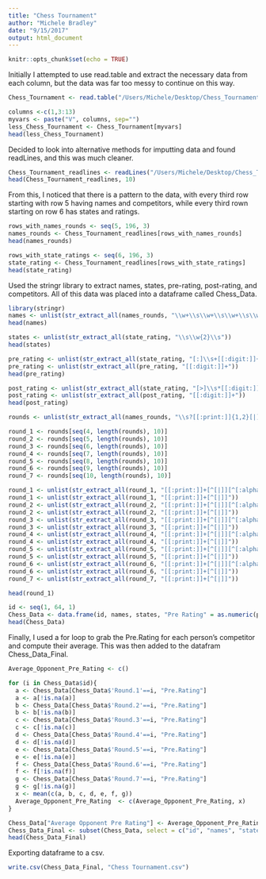 ```yaml
---
title: "Chess Tournament"
author: "Michele Bradley"
date: "9/15/2017"
output: html_document
---
```


```r
knitr::opts_chunk$set(echo = TRUE)
```

Initially I attempted to use read.table and extract the necessary data from each column, but the data was far too messy to continue on this way. 

```r
Chess_Tournament <- read.table("/Users/Michele/Desktop/Chess_Tournament.txt", header=FALSE, fill=TRUE)

columns <-c(1,3:13)
myvars <- paste("V", columns, sep="")
less_Chess_Tournament <- Chess_Tournament[myvars]
head(less_Chess_Tournament)
```

Decided to look into alternative methods for imputting data and found readLines, and this was much cleaner.

```r
Chess_Tournament_readlines <- readLines("/Users/Michele/Desktop/Chess_Tournament.txt")
head(Chess_Tournament_readlines, 10)
```

From this, I noticed that there is a pattern to the data, with every third row starting with row 5 having names and competitors, while every third rown starting on row 6 has states and ratings. 

```r
rows_with_names_rounds <- seq(5, 196, 3)
names_rounds <- Chess_Tournament_readlines[rows_with_names_rounds]
head(names_rounds)

rows_with_state_ratings <- seq(6, 196, 3)
state_rating <- Chess_Tournament_readlines[rows_with_state_ratings]
head(state_rating)
```

Used the stringr library to extract names, states, pre-rating, post-rating, and competitors. All of this data was placed into a dataframe called Chess_Data.

```r
library(stringr)
names <- unlist(str_extract_all(names_rounds, "\\w+\\s\\w+\\s\\w+\\s\\w+\\s|\\w+\\s\\w+\\s\\w+|\\w+\\s\\w+"))
head(names)
```

```r
states <- unlist(str_extract_all(state_rating, "\\s\\w{2}\\s"))
head(states)
```

```r
pre_rating <- unlist(str_extract_all(state_rating, "[:]\\s+[[:digit:]]+"))
pre_rating <- unlist(str_extract_all(pre_rating, "[[:digit:]]+"))
head(pre_rating)
```

```r
post_rating <- unlist(str_extract_all(state_rating, "[>]\\s*[[:digit:]]+"))
post_rating <- unlist(str_extract_all(post_rating, "[[:digit:]]+"))
head(post_rating)
```

```r
rounds <- unlist(str_extract_all(names_rounds, "\\s?[[:print:]]{1,2}[|][[:alpha:]]?"))

round_1 <- rounds[seq(4, length(rounds), 10)]
round_2 <- rounds[seq(5, length(rounds), 10)]
round_3 <- rounds[seq(6, length(rounds), 10)]
round_4 <- rounds[seq(7, length(rounds), 10)]
round_5 <- rounds[seq(8, length(rounds), 10)]
round_6 <- rounds[seq(9, length(rounds), 10)]
round_7 <- rounds[seq(10, length(rounds), 10)]

round_1 <- unlist(str_extract_all(round_1, "[[:print:]]+[^[|]][^[:alpha:]_]"))
round_1 <- unlist(str_extract_all(round_1, "[[:print:]]+[^[|]]"))
round_2 <- unlist(str_extract_all(round_2, "[[:print:]]+[^[|]][^[:alpha:]_]"))
round_2 <- unlist(str_extract_all(round_2, "[[:print:]]+[^[|]]"))
round_3 <- unlist(str_extract_all(round_3, "[[:print:]]+[^[|]][^[:alpha:]_]"))
round_3 <- unlist(str_extract_all(round_3, "[[:print:]]+[^[|]]"))
round_4 <- unlist(str_extract_all(round_4, "[[:print:]]+[^[|]][^[:alpha:]_]"))
round_4 <- unlist(str_extract_all(round_4, "[[:print:]]+[^[|]]"))
round_5 <- unlist(str_extract_all(round_5, "[[:print:]]+[^[|]][^[:alpha:]_]"))
round_5 <- unlist(str_extract_all(round_5, "[[:print:]]+[^[|]]"))
round_6 <- unlist(str_extract_all(round_6, "[[:print:]]+[^[|]][^[:alpha:]_]"))
round_6 <- unlist(str_extract_all(round_6, "[[:print:]]+[^[|]]"))
round_7 <- unlist(str_extract_all(round_7, "[[:print:]]+[^[|]]"))

head(round_1)
```

```r
id <- seq(1, 64, 1)
Chess_Data <- data.frame(id, names, states, "Pre Rating" = as.numeric(pre_rating), "Post Rating" = as.numeric(post_rating), "Round 1" = as.numeric(round_1), "Round 2" = as.numeric(round_2), "Round 3" = as.numeric(round_3), "Round 4" = as.numeric(round_4), "Round 5" = as.numeric(round_5), "Round 6" = as.numeric(round_6), "Round 7" = as.numeric(round_7))
head(Chess_Data)
```

Finally, I used a for loop to grab the Pre.Rating for each person's competitor and compute their average. This was then added to the datafram Chess_Data_Final. 

```r

Average_Opponent_Pre_Rating <- c()

for (i in Chess_Data$id){
  a <- Chess_Data[Chess_Data$'Round.1'==i, "Pre.Rating"]
  a <- a[!is.na(a)]
  b <- Chess_Data[Chess_Data$'Round.2'==i, "Pre.Rating"]
  b <- b[!is.na(b)]
  c <- Chess_Data[Chess_Data$'Round.3'==i, "Pre.Rating"]
  c <- c[!is.na(c)]
  d <- Chess_Data[Chess_Data$'Round.4'==i, "Pre.Rating"]
  d <- d[!is.na(d)]
  e <- Chess_Data[Chess_Data$'Round.5'==i, "Pre.Rating"]
  e <- e[!is.na(e)]
  f <- Chess_Data[Chess_Data$'Round.6'==i, "Pre.Rating"]
  f <- f[!is.na(f)]
  g <- Chess_Data[Chess_Data$'Round.7'==i, "Pre.Rating"]
  g <- g[!is.na(g)]
  x <- mean(c(a, b, c, d, e, f, g))
  Average_Opponent_Pre_Rating  <- c(Average_Opponent_Pre_Rating, x)
}
```

```r
Chess_Data["Average Opponent Pre Rating"] <- Average_Opponent_Pre_Rating
Chess_Data_Final <- subset(Chess_Data, select = c("id", "names", "states", "Post.Rating", "Average Opponent Pre Rating"))
head(Chess_Data_Final)
```

Exporting dataframe to a csv.

```r
write.csv(Chess_Data_Final, "Chess Tournament.csv")
```